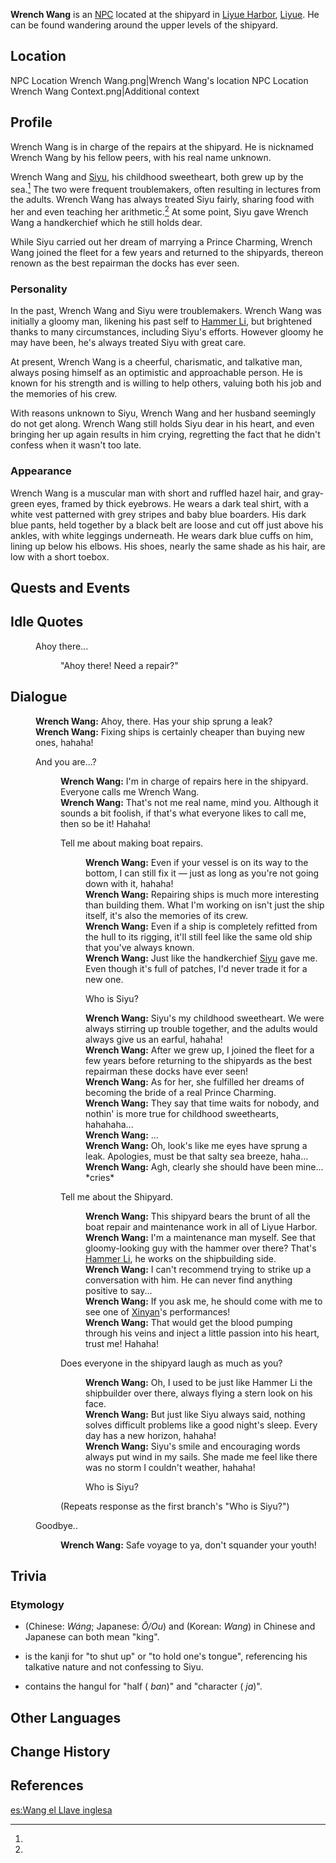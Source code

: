 {{Character Infobox
|image            = NPC Wrench Wang.png
|type             = NPC
|region           = Liyue
|title            = Dockyard Laborer
|title2           = The Wrench<ref name="Siyu">{{Ref/NPC|Siyu}}</ref>
}}
'''Wrench Wang''' is an [[NPC]] located at the shipyard in [[Liyue Harbor]], [[Liyue]]. He can be found wandering around the upper levels of the shipyard.

==Location==
<gallery>
NPC Location Wrench Wang.png|Wrench Wang's location
NPC Location Wrench Wang Context.png|Additional context
</gallery>

==Profile==
<!-- detailed story/lore information goes here -->
Wrench Wang is in charge of the repairs at the shipyard. He is nicknamed Wrench Wang by his fellow peers, with his real name unknown.

Wrench Wang and [[Siyu]], his childhood sweetheart, both grew up by the sea.<ref name="Siyu"/> The two were frequent troublemakers, often resulting in lectures from the adults. Wrench Wang has always treated Siyu fairly, sharing food with her and even teaching her arithmetic.<ref name="Siyu"/> At some point, Siyu gave Wrench Wang a handkerchief which he still holds dear.

While Siyu carried out her dream of marrying a Prince Charming, Wrench Wang joined the fleet for a few years and returned to the shipyards, thereon renown as the best repairman the docks has ever seen.

===Personality===
In the past, Wrench Wang and Siyu were troublemakers. Wrench Wang was initially a gloomy man, likening his past self to [[Hammer Li]], but brightened thanks to many circumstances, including Siyu's efforts. However gloomy he may have been, he's always treated Siyu with great care.

At present, Wrench Wang is a cheerful, charismatic, and talkative man, always posing himself as an optimistic and approachable person. He is known for his strength and is willing to help others, valuing both his job and the memories of his crew.

With reasons unknown to Siyu, Wrench Wang and her husband seemingly do not get along. Wrench Wang still holds Siyu dear in his heart, and even bringing her up again results in him crying, regretting the fact that he didn't confess when it wasn't too late.

===Appearance===
Wrench Wang is a muscular man with short and ruffled hazel hair, and gray-green eyes, framed by thick eyebrows. He wears a dark teal shirt, with a white vest patterned with grey stripes and baby blue boarders. His dark blue pants, held together by a black belt are loose and cut off just above his ankles, with white leggings underneath. He wears dark blue cuffs on him, lining up below his elbows. His shoes, nearly the same shade as his hair, are low with a short toebox.

==Quests and Events==
{{Quests and Events}}

==Idle Quotes==
{{Dialogue start}}
: {{DIcon|Idle}} Ahoy there...
:: {{A|VO Wrench Wang 01.ogg}} "Ahoy there! Need a repair?"
{{Dialogue end}}

==Dialogue==
{{dialogue start}}
:'''Wrench Wang:''' Ahoy, there. Has your ship sprung a leak?
:'''Wrench Wang:''' Fixing ships is certainly cheaper than buying new ones, hahaha!
:{{DIcon}} And you are...?
::'''Wrench Wang:''' I'm in charge of repairs here in the shipyard. Everyone calls me Wrench Wang.
::'''Wrench Wang:''' That's not me real name, mind you. Although it sounds a bit foolish, if that's what everyone likes to call me, then so be it! Hahaha!
::{{DIcon}} Tell me about making boat repairs.
:::'''Wrench Wang:''' Even if your vessel is on its way to the bottom, I can still fix it &mdash; just as long as you're not going down with it, hahaha!
:::'''Wrench Wang:''' Repairing ships is much more interesting than building them. What I'm working on isn't just the ship itself, it's also the memories of its crew.
:::'''Wrench Wang:''' Even if a ship is completely refitted from the hull to its rigging, it'll still feel like the same old ship that you've always known.
:::'''Wrench Wang:''' Just like the handkerchief [[Siyu]] gave me. Even though it's full of patches, I'd never trade it for a new one.
:::{{DIcon}} Who is Siyu?
:::'''Wrench Wang:''' Siyu's my childhood sweetheart. We were always stirring up trouble together, and the adults would always give us an earful, hahaha!
:::'''Wrench Wang:''' After we grew up, I joined the fleet for a few years before returning to the shipyards as the best repairman these docks have ever seen!
:::'''Wrench Wang:''' As for her, she fulfilled her dreams of becoming the bride of a real Prince Charming.
:::'''Wrench Wang:''' They say that time waits for nobody, and nothin' is more true for childhood sweethearts, hahahaha...
:::'''Wrench Wang:''' ...
:::'''Wrench Wang:''' Oh, look's like me eyes have sprung a leak. Apologies, must be that salty sea breeze, haha...
:::'''Wrench Wang:''' Agh, clearly she should have been mine... *cries*
::{{DIcon}} Tell me about the Shipyard.
:::'''Wrench Wang:''' This shipyard bears the brunt of all the boat repair and maintenance work in all of Liyue Harbor.
:::'''Wrench Wang:''' I'm a maintenance man myself. See that gloomy-looking guy with the hammer over there? That's [[Hammer Li]], he works on the shipbuilding side.
:::'''Wrench Wang:''' I can't recommend trying to strike up a conversation with him. He can never find anything positive to say...
:::'''Wrench Wang:''' If you ask me, he should come with me to see one of [[Xinyan]]'s performances!
:::'''Wrench Wang:''' That would get the blood pumping through his veins and inject a little passion into his heart, trust me! Hahaha!
::{{DIcon}} Does everyone in the shipyard laugh as much as you?
:::'''Wrench Wang:''' Oh, I used to be just like Hammer Li the shipbuilder over there, always flying a stern look on his face.
:::'''Wrench Wang:''' But just like Siyu always said, nothing solves difficult problems like a good night's sleep. Every day has a new horizon, hahaha!
:::'''Wrench Wang:''' Siyu's smile and encouraging words always put wind in my sails. She made me feel like there was no storm I couldn't weather, hahaha!
:::{{DIcon}} Who is Siyu?
::;(Repeats response as the first branch's "Who is Siyu?")
:{{DIcon}} Goodbye..
::'''Wrench Wang:''' Safe voyage to ya, don't squander your youth!
{{dialogue end}}

==Trivia==
===Etymology===
* {{zh|王}} (Chinese: ''Wáng''; Japanese: ''Ō/Ou'')  and {{ko|왕}} (Korean: ''Wang'') in Chinese and Japanese can both mean "king".
* {{ja|鉗}} is the kanji for "to shut up" or "to hold one's tongue", referencing his talkative nature and not confessing to Siyu.
* {{ko|반자}} contains the hangul for "half ({{ko|반}} ''ban'')" and "character ({{ko|자}} ''ja'')".

==Other Languages==
{{Other Languages
|default_hidden = 1
|en      = Wrench Wang
|zhs     = 王扳子
|zhs_rm  = Wáng bānzi
|zht     = 王扳子
|zht_rm  = Wáng bānzi
|ja      = 王鉗
|ja_rm   = Ouken{{Assumed}}
|ko      = 왕반자
|ko_rm   = Wang Banja
|es      = Wang el Llave inglesa
|fr      = Wang le costaud
|ru      = Здоровяк Ван
|th      = Wrench Wang
|vi      = Wang Banzi
|de      = Wang Banzi der Schraubenschlüssel
|id      = Wang Banzi "The Wrench"
|pt      = Wang, a Chave Inglesa
|tr      = Kerpeten Wang
|it      = Chiave inglese Wang
}}

==Change History==
{{Change History|1.0}}

==References==
{{Reflist}}

[[es:Wang el Llave inglesa]]
